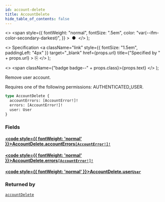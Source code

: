 ```yaml
---
id: account-delete
title: AccountDelete
hide_table_of_contents: false
---
```


  <>
    <span
      style={{
        fontWeight: "normal",
        fontSize: ".5em",
        color: "var(--ifm-color-secondary-darkest)",
      }}
    >
      &nbsp;●&nbsp;
    </span>
  </>
);

  <>
    Specification
    <a
      className="link"
      style={{ fontSize: "1.5em", paddingLeft: "4px" }}
      target="\_blank"
      href={props.url}
      title={"Specified by " + props.url}
    >
      ⎘
    </a>
  </>
);

  <>
    <span className={"badge badge--" + props.class}>{props.text}</span>
  </>
);

Remove user account.

Requires one of the following permissions: AUTHENTICATED_USER.

```graphql
type AccountDelete {
  accountErrors: [AccountError!]!
  errors: [AccountError!]!
  user: User
}
```

### Fields

#### [<code style={{ fontWeight: 'normal' }}>AccountDelete.<b>accountErrors</b></code>](#)<Bullet />[`[AccountError!]!`](../../../api-reference/users/objects/account-error) <Badge class="secondary" text="non-null"/> <Badge class="secondary" text="object"/> <Badge class="secondary" text="users"/>

>

#### [<code style={{ fontWeight: 'normal' }}>AccountDelete.<b>errors</b></code>](#)<Bullet />[`[AccountError!]!`](../../../api-reference/users/objects/account-error) <Badge class="secondary" text="non-null"/> <Badge class="secondary" text="object"/> <Badge class="secondary" text="users"/>

>

#### [<code style={{ fontWeight: 'normal' }}>AccountDelete.<b>user</b></code>](#)<Bullet />[`User`](../../../api-reference/users/objects/user) <Badge class="secondary" text="object"/> <Badge class="secondary" text="users"/>

>

### Returned by

[`accountDelete`](../../../api-reference/users/mutations/account-delete) <Badge class="secondary" text="mutation"/>
